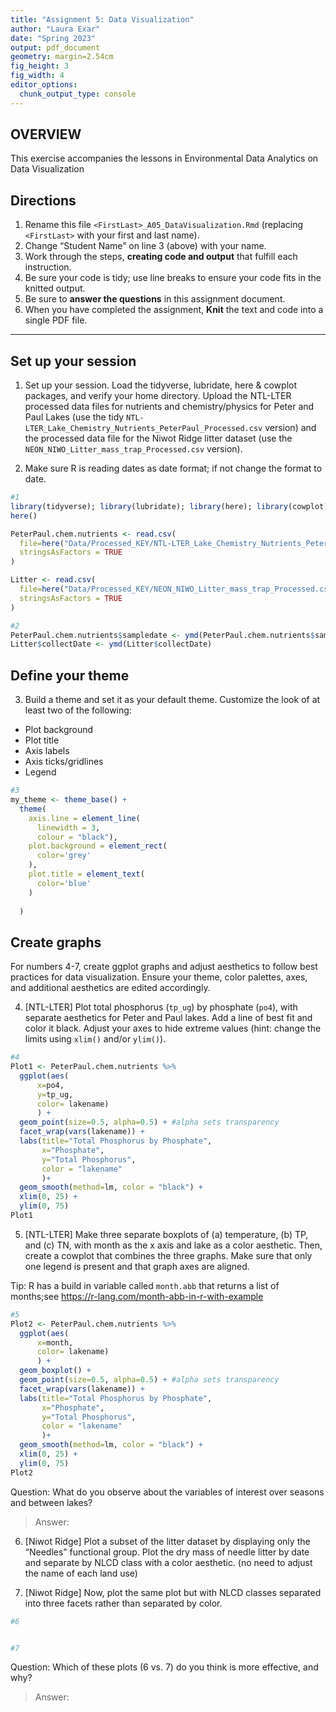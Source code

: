 ```yaml
---
title: "Assignment 5: Data Visualization"
author: "Laura Exar"
date: "Spring 2023"
output: pdf_document
geometry: margin=2.54cm
fig_height: 3
fig_width: 4
editor_options: 
  chunk_output_type: console
---
```


## OVERVIEW

This exercise accompanies the lessons in Environmental Data Analytics on Data Visualization 

## Directions
1.  Rename this file `<FirstLast>_A05_DataVisualization.Rmd` (replacing `<FirstLast>` with your first and last name).
2. Change "Student Name" on line 3 (above) with your name.
3. Work through the steps, **creating code and output** that fulfill each instruction.
4. Be sure your code is tidy; use line breaks to ensure your code fits in the knitted output.
5. Be sure to **answer the questions** in this assignment document.
6. When you have completed the assignment, **Knit** the text and code into a single PDF file.

---

## Set up your session 

1. Set up your session. Load the tidyverse, lubridate, here & cowplot packages, and verify your home directory. Upload the NTL-LTER processed data files for nutrients and chemistry/physics for Peter and Paul Lakes (use the tidy `NTL-LTER_Lake_Chemistry_Nutrients_PeterPaul_Processed.csv` version) and the processed data file for the Niwot Ridge litter dataset (use the `NEON_NIWO_Litter_mass_trap_Processed.csv` version). 

2. Make sure R is reading dates as date format; if not change the format to date.

```r
#1 
library(tidyverse); library(lubridate); library(here); library(cowplot)
here()

PeterPaul.chem.nutrients <- read.csv(
  file=here("Data/Processed_KEY/NTL-LTER_Lake_Chemistry_Nutrients_PeterPaul_Processed.csv"), 
  stringsAsFactors = TRUE
)

Litter <- read.csv(
  file=here("Data/Processed_KEY/NEON_NIWO_Litter_mass_trap_Processed.csv"), 
  stringsAsFactors = TRUE
)

#2 
PeterPaul.chem.nutrients$sampledate <- ymd(PeterPaul.chem.nutrients$sampledate)
Litter$collectDate <- ymd(Litter$collectDate)

```
## Define your theme
3. Build a theme and set it as your default theme. Customize the look of at least two of the following: 
 * Plot background
 * Plot title
 * Axis labels
 * Axis ticks/gridlines
 * Legend

```r
#3
my_theme <- theme_base() + 
  theme(
    axis.line = element_line(
      linewidth = 3, 
      colour = "black"),
    plot.background = element_rect(
      color='grey'
    ),
    plot.title = element_text(
      color='blue'
    )
    
  )

```

## Create graphs
For numbers 4-7, create ggplot graphs and adjust aesthetics to follow best practices for data visualization. Ensure your theme, color palettes, axes, and additional aesthetics are edited accordingly.

4. [NTL-LTER] Plot total phosphorus (`tp_ug`) by phosphate (`po4`), with separate aesthetics for Peter and Paul lakes. Add a line of best fit and color it black. Adjust your axes to hide extreme values (hint: change the limits using `xlim()` and/or `ylim()`).

```r
#4 
Plot1 <- PeterPaul.chem.nutrients %>% 
  ggplot(aes(
      x=po4,
      y=tp_ug,
      color= lakename)
      ) + 
  geom_point(size=0.5, alpha=0.5) + #alpha sets transparency
  facet_wrap(vars(lakename)) +
  labs(title="Total Phosphorus by Phosphate",
       x="Phosphate", 
       y="Total Phosphorus",
       color = "lakename"
       )+ 
  geom_smooth(method=lm, color = "black") +
  xlim(0, 25) +
  ylim(0, 75)
Plot1
```


5. [NTL-LTER] Make three separate boxplots of (a) temperature, (b) TP, and (c) TN, with month as the x axis and lake as a color aesthetic. Then, create a cowplot that combines the three graphs. Make sure that only one legend is present and that graph axes are aligned. 

Tip: R has a build in variable called `month.abb` that returns a list of months;see <https://r-lang.com/month-abb-in-r-with-example>

```r
#5 
Plot2 <- PeterPaul.chem.nutrients %>% 
  ggplot(aes(
      x=month,
      color= lakename)
      ) + 
  geom_boxplot() +
  geom_point(size=0.5, alpha=0.5) + #alpha sets transparency
  facet_wrap(vars(lakename)) +
  labs(title="Total Phosphorus by Phosphate",
       x="Phosphate", 
       y="Total Phosphorus",
       color = "lakename"
       )+ 
  geom_smooth(method=lm, color = "black") +
  xlim(0, 25) +
  ylim(0, 75)
Plot2

```

Question: What do you observe about the variables of interest over seasons and between lakes? 

> Answer: 

6. [Niwot Ridge] Plot a subset of the litter dataset by displaying only the "Needles" functional group. Plot the dry mass of needle litter by date and separate by NLCD class with a color aesthetic. (no need to adjust the name of each land use)

7. [Niwot Ridge] Now, plot the same plot but with NLCD classes separated into three facets rather than separated by color. 

```r
#6


#7


```
Question: Which of these plots (6 vs. 7) do you think is more effective, and why? 

> Answer: